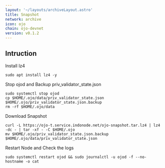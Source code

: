 ```yaml
---
layout: '~/layouts/archiveLayout.astro'
title: Snapshot
network: archive
icon: ojo
chain: ojo-devnet
version: v0.1.2
---
```

## Intruction


 Install lz4
```
sudo apt install lz4 -y
```

 Stop ojod and Backup priv_validator_state.json
```
sudo systemctl stop ojod
cp $HOME/.ojo/data/priv_validator_state.json $HOME/.ojo/priv_validator_state.json.backup
rm -rf $HOME/.ojo/data
```

 Download Snapshot
```
curl -L https://ojo-t.service.indonode.net/ojo-snapshot.tar.lz4 | lz4 -dc - | tar -xf - -C $HOME/.ojo
mv $HOME/.ojo/priv_validator_state.json.backup $HOME/.ojo/data/priv_validator_state.json
```

 Restart Node and Check the logs

```
sudo systemctl restart ojod && sudo journalctl -u ojod -f --no-hostname -o cat
```